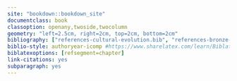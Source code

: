 ```yaml
---
site: "bookdown::bookdown_site"
documentclass: book
classoption: openany,twoside,twocolumn
geometry: "left=2.5cm, right=2cm, top=2cm, bottom=2cm"
bibliography: ["references-cultural-evolution.bib", "references-bronze-age-burials.bib", "references-software-and-data-analysis.bib"]
biblio-style: authoryear-icomp #https://www.sharelatex.com/learn/Biblatex_citation_styles
biblatexoptions: [refsegment=chapter]
link-citations: yes
subparagraph: yes
---
```


<!-- header and footer -->
\renewcommand{\chaptermark}[1]{\markboth{#1}{}}
\renewcommand{\sectionmark}[1]{\markright{\thesection\ #1}}
\fancyhf{}
\fancyhead[LE,RO]{\textbf{\thepage}}
\fancyhead[LO]{\textbf{\nouppercase{\rightmark}}}
\fancyhead[RE]{\textbf{\nouppercase{\leftmark}}}
\fancypagestyle{plain}{%
  \fancyhead{} % get rid of headers
  \renewcommand{\headrulewidth}{0pt} % and the line
}

<!-- list of tables + list of figures -->
\setcounter{tocdepth}{3}
\tableofcontents
<!-- \listoffigures -->
<!-- \listoftables -->

<!-- controle space in between paragraphs, figures and tables -->
\parskip 4pt
\setlength{\textfloatsep}{10pt plus 1.0pt minus 2.0pt}

\AtEndDocument{
  \input{declaration.tex}
}
